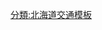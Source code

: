 {{高速公路
|模板名稱= 帶廣廣尾自動車道
|模板闊度=
|名稱= {{Ja Exp Route Sign|E60}} [[帶廣廣尾自動車道]]
|公路類別= 
|代表色= #393
|代表色1= 
|代表色2= #007d18
|交流道列表 = (9)[[帶廣JCT]]（連接[[道東自動車道|道東道]]） - [[帶廣JCT|帶廣TB]] - (1)[[芽室帶廣IC]] - (2)[[帶廣川西IC]] - (3)[[幸福IC]] - (4)[[中札內IC]]<hr>'''建設中'''：(4)[[中札內IC]] - (5)''[[更別IC]]'' - (6)''[[忠類IC]]'' - (7)''[[忠類大樹IC]]'' - ''[[大樹IC]]'' - ''[[廣尾IC]]''
}}
<noinclude>
[[分類:北海道交通模板]]
[[分類:日本高速公路| ]]
</noinclude>